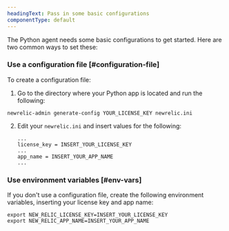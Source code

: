 ```yaml
---
headingText: Pass in some basic configurations
componentType: default
---
```


The Python agent needs some basic configurations to get started. Here are two common ways to set these:

### Use a configuration file [#configuration-file]

To create a configuration file:

1. Go to the directory where your Python app is located and run the following:

```
newrelic-admin generate-config YOUR_LICENSE_KEY newrelic.ini
```

2. Edit your `newrelic.ini` and insert values for the following:

    ```
    ...
    license_key = INSERT_YOUR_LICENSE_KEY
    ...
    app_name = INSERT_YOUR_APP_NAME
    ...
    ```

### Use environment variables [#env-vars]

If you don't use a configuration file, create the following environment variables, inserting your license key and app name:

```
export NEW_RELIC_LICENSE_KEY=INSERT_YOUR_LICENSE_KEY
export NEW_RELIC_APP_NAME=INSERT_YOUR_APP_NAME
```

